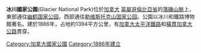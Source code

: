 {{noteTA|zh-tw:冰河; zh-hk:冰川;zh-hans:冰川}}
{{dablink|在[[美國|美國]][[蒙大拿州|蒙大拿州]]有一個同名同姓但不相連接的國家公園，請參看[[冰川國家公園_(美國)|冰川國家公園 (美國)]]<br />'''冰川國家公園'''的其他涵義，請參見[[冰川國家公園|冰川國家公園 (消歧義)]]}}
{{Infobox Protected area
| name = 冰川國家公園
| alt_name = {{lang|en|Glacier National Park}}
| iucn_category = II
| photo = Glacier House and Illecillewaet Glacier, BC, 1909.jpg
| photo_caption = Glacier House與Illecillewaet冰河，1909年
| photo_width = 250
| map = Canadian National Parks Location.png
| map_caption = 冰川國家公園在加拿大的位置
| locator_x = 46
| locator_y = 170
| location = 加拿大[[不列顛哥倫比亞|不列顛哥倫比亞]]
| nearest_city = [[Revelstoke,_British_Columbia|Revelstoke, British Columbia]]
| lat_d = 51
| lat_m = 18
| lat_s = 0
| lat_NS = N
| long_d = 117
| long_m = 31
| long_s = 7
| long_EW = W
| area = {{convert|134930|ha|km2|sigfig=4}}
| established = 1886年
| visitation_num =
| visitation_year =
| governing_body = [[加拿大公園管理局|加拿大公園管理局]]
}}
'''冰川國家公園'''(Glacier National Park)位於[[加拿大|加拿大]] [[英屬哥倫比亞省|英屬哥倫比亞省]]的[[落磯山脈|落磯山脈]]上，東部通往[[幽鹤国家公园|幽鹤国家公园]]，西部通往[[勒维斯托克山国家公园|勒维斯托克山国家公园]]。公園以冰川和鐵路博物館著名。建於1886年，占地約1394平方公里，有[[加拿大太平洋鐵路|加拿大太平洋鐵路]]和[[橫貫加拿大公路|橫貫加拿大公路]]貫穿。

{{Authority control}}
{{CA-stub}}

[[Category:加拿大國家公園|Category:加拿大國家公園]]
[[Category:1886年建立|Category:1886年建立]]